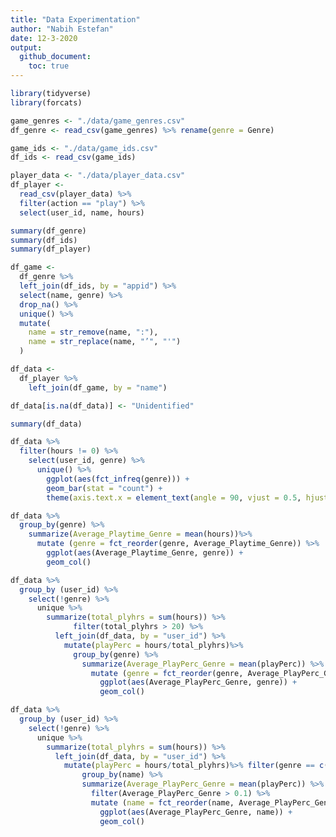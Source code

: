 ```yaml
---
title: "Data Experimentation"
author: "Nabih Estefan"
date: 12-3-2020
output:
  github_document:
    toc: true
---
```


```r
library(tidyverse)
library(forcats)
```

```r
game_genres <- "./data/game_genres.csv"
df_genre <- read_csv(game_genres) %>% rename(genre = Genre)

game_ids <- "./data/game_ids.csv"
df_ids <- read_csv(game_ids)

player_data <- "./data/player_data.csv"
df_player <- 
  read_csv(player_data) %>% 
  filter(action == "play") %>% 
  select(user_id, name, hours)
```

```r
summary(df_genre)
summary(df_ids)
summary(df_player)
```
```r
df_game <-
  df_genre %>% 
  left_join(df_ids, by = "appid") %>% 
  select(name, genre) %>% 
  drop_na() %>% 
  unique() %>% 
  mutate(
    name = str_remove(name, ":"),
    name = str_replace(name, "’", "'")
  )

df_data <-
  df_player %>% 
    left_join(df_game, by = "name")

df_data[is.na(df_data)] <- "Unidentified"

summary(df_data)
```
```r
df_data %>% 
  filter(hours != 0) %>% 
    select(user_id, genre) %>% 
      unique() %>% 
        ggplot(aes(fct_infreq(genre))) +
        geom_bar(stat = "count") +
        theme(axis.text.x = element_text(angle = 90, vjust = 0.5, hjust = 1))
```

```r
df_data %>% 
  group_by(genre) %>% 
    summarize(Average_Playtime_Genre = mean(hours))%>% 
      mutate (genre = fct_reorder(genre, Average_Playtime_Genre)) %>% 
        ggplot(aes(Average_Playtime_Genre, genre)) +
        geom_col() 
```

```r
df_data %>% 
  group_by (user_id) %>% 
    select(!genre) %>% 
      unique %>% 
        summarize(total_plyhrs = sum(hours)) %>% 
              filter(total_plyhrs > 20) %>%
          left_join(df_data, by = "user_id") %>% 
            mutate(playPerc = hours/total_plyhrs)%>% 
              group_by(genre) %>% 
                summarize(Average_PlayPerc_Genre = mean(playPerc)) %>% 
                  mutate (genre = fct_reorder(genre, Average_PlayPerc_Genre)) %>% 
                    ggplot(aes(Average_PlayPerc_Genre, genre)) +
                    geom_col()
```

```r
df_data %>% 
  group_by (user_id) %>% 
    select(!genre) %>% 
      unique %>% 
        summarize(total_plyhrs = sum(hours)) %>%  
          left_join(df_data, by = "user_id") %>% 
            mutate(playPerc = hours/total_plyhrs)%>% filter(genre == c("Free to Play")) %>% 
                group_by(name) %>% 
                summarize(Average_PlayPerc_Genre = mean(playPerc)) %>% 
                  filter(Average_PlayPerc_Genre > 0.1) %>% 
                  mutate (name = fct_reorder(name, Average_PlayPerc_Genre)) %>% 
                    ggplot(aes(Average_PlayPerc_Genre, name)) +
                    geom_col()
```

